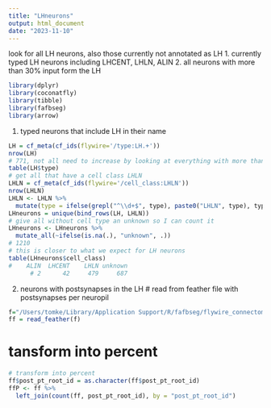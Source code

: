 ```yaml
---
title: "LHneurons"
output: html_document
date: "2023-11-10"
---
```


look for all LH neurons, also those currently not annotated as LH
1. currently typed LH neurons
  including LHCENT, LHLN, ALIN
2. all neurons with more than 30% input form the LH
  

```r
library(dplyr)
library(coconatfly)
library(tibble)
library(fafbseg)
library(arrow)
```

1. typed neurons that include LH in their name
```r
LH = cf_meta(cf_ids(flywire='/type:LH.+')) 
nrow(LH)
# 771, not all need to increase by looking at everything with more than x% input from the LH
table(LH$type)
# get all that have a cell class LHLN
LHLN = cf_meta(cf_ids(flywire='/cell_class:LHLN')) 
nrow(LHLN)
LHLN <- LHLN %>%
  mutate(type = ifelse(grepl("^\\d+$", type), paste0("LHLN", type), type))
LHneurons = unique(bind_rows(LH, LHLN))
# give all without cell type an unknown so I can count it
LHneurons <- LHneurons %>%
  mutate_all(~ifelse(is.na(.), "unknown", .))
# 1210
# this is closer to what we expect for LH neurons
table(LHneurons$cell_class)
#    ALIN  LHCENT    LHLN unknown 
      # 2      42     479     687 
```


2. neurons with postsynapses in the LH
# read from feather file with postsynapses per neuropil 
```r
f="/Users/tomke/Library/Application Support/R/fafbseg/flywire_connectome_analysis_data/756/per_neuron_neuropilv2_filtered_count_post_756.feather"
ff = read_feather(f)
```

# tansform into percent
```r
# transform into percent
ff$post_pt_root_id = as.character(ff$post_pt_root_id)
ffP <- ff %>%
  left_join(count(ff, post_pt_root_id), by = "post_pt_root_id")
```


